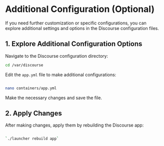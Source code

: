 
# Additional Configuration (Optional)

If you need further customization or specific configurations, you can explore additional settings and options in the Discourse configuration files.

## 1. Explore Additional Configuration Options

Navigate to the Discourse configuration directory:

```bash
cd /var/discourse
``` 

Edit the `app.yml` file to make additional configurations:

```bash

nano containers/app.yml
```


Make the necessary changes and save the file.

## 2. Apply Changes

After making changes, apply them by rebuilding the Discourse app:

```bash

`./launcher rebuild app` 
```


